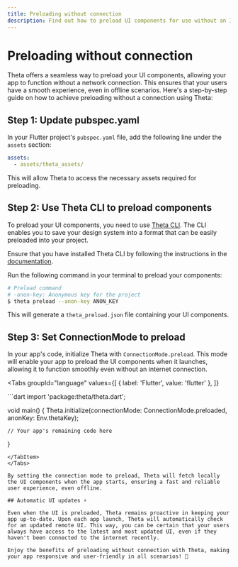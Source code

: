```yaml
---
title: Preloading without connection
description: Find out how to preload UI components for use without an Internet connection.
---
```


# Preloading without connection

Theta offers a seamless way to preload your UI components, allowing your app to function without a network connection. This ensures that your users have a smooth experience, even in offline scenarios. Here's a step-by-step guide on how to achieve preloading without a connection using Theta:

## Step 1: Update pubspec.yaml

In your Flutter project's `pubspec.yaml` file, add the following line under the `assets` section:

```yaml
assets:
  - assets/theta_assets/
```

This will allow Theta to access the necessary assets required for preloading.

## Step 2: Use Theta CLI to preload components

To preload your UI components, you need to use [Theta CLI](https://pub.dev/packages/theta_cli). The CLI enables you to save your design system into a format that can be easily preloaded into your project.

Ensure that you have installed Theta CLI by following the instructions in the [documentation](https://docs.buildwiththeta.com/en/cli/introduction).

Run the following command in your terminal to preload your components:

```sh
# Preload command
# -anon-key: Anonymous key for the project
$ theta preload --anon-key ANON_KEY
```

This will generate a `theta_preload.json` file containing your UI components.

## Step 3: Set ConnectionMode to preload

In your app's code, initialize Theta with `ConnectionMode.preload`. This mode will enable your app to preload the UI components when it launches, allowing it to function smoothly even without an internet connection.

<Tabs
  groupId="language"
  values={[
    { label: 'Flutter', value: 'flutter' },
  ]}
>
  <TabItem value="flutter">
  ```dart
  import 'package:theta/theta.dart';
  
  void main() {
    Theta.initialize(connectionMode: ConnectionMode.preloaded, anonKey: Env.thetaKey);
  
    // Your app's remaining code here
  }
  ```
  </TabItem>
</Tabs>

By setting the connection mode to preload, Theta will fetch locally the UI components when the app starts, ensuring a fast and reliable user experience, even offline.

## Automatic UI updates ⚡️

Even when the UI is preloaded, Theta remains proactive in keeping your app up-to-date. Upon each app launch, Theta will automatically check for an updated remote UI. This way, you can be certain that your users always have access to the latest and most updated UI, even if they haven't been connected to the internet recently.

Enjoy the benefits of preloading without connection with Theta, making your app responsive and user-friendly in all scenarios! 💫
